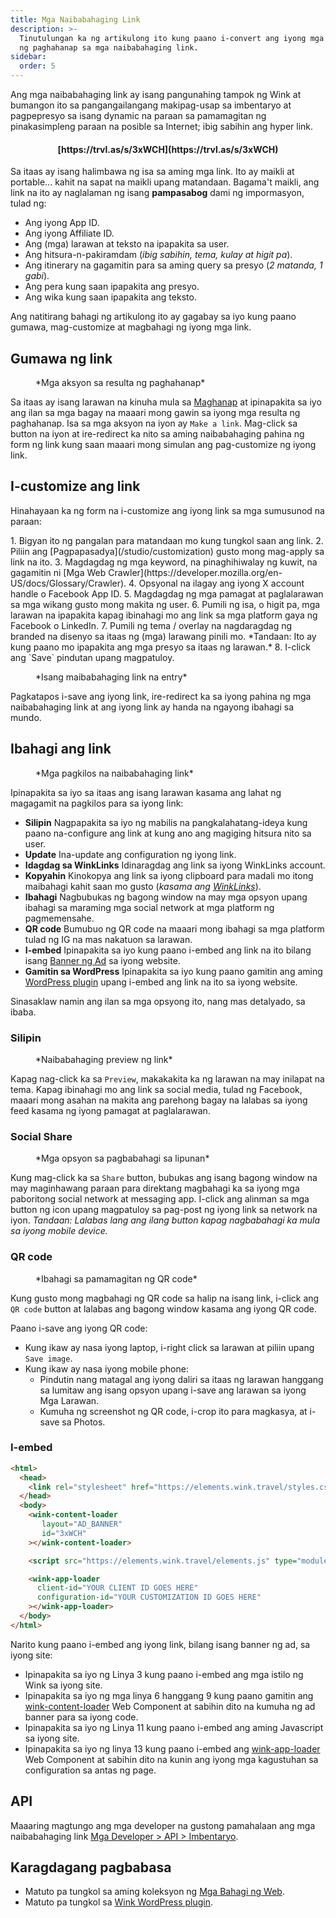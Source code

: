 ```yaml
---
title: Mga Naibabahaging Link
description: >-
  Tinutulungan ka ng artikulong ito kung paano i-convert ang iyong mga resulta
  ng paghahanap sa mga naibabahaging link.
sidebar:
  order: 5
---
```


Ang mga naibabahaging link ay isang pangunahing tampok ng Wink at bumangon ito sa pangangailangang makipag-usap sa imbentaryo at pagpepresyo sa isang dynamic na paraan sa pamamagitan ng pinakasimpleng paraan na posible sa Internet; ibig sabihin ang hyper link.

<h4 align="center">[https://trvl.as/s/3xWCH](https://trvl.as/s/3xWCH)</h4>


Sa itaas ay isang halimbawa ng isa sa aming mga link. Ito ay maikli at portable... kahit na sapat na maikli upang matandaan. Bagama't maikli, ang link na ito ay naglalaman ng isang **pampasabog** dami ng impormasyon, tulad ng:

* Ang iyong App ID.
* Ang iyong Affiliate ID.
* Ang (mga) larawan at teksto na ipapakita sa user.
* Ang hitsura-n-pakiramdam (*ibig sabihin, tema, kulay at higit pa*).
* Ang itinerary na gagamitin para sa aming query sa presyo (*2 matanda, 1 gabi*).
* Ang pera kung saan ipapakita ang presyo.
* Ang wika kung saan ipapakita ang teksto.

Ang natitirang bahagi ng artikulong ito ay gagabay sa iyo kung paano gumawa, mag-customize at magbahagi ng iyong mga link.

## Gumawa ng link

<figure>
  <CloudinaryImage width="350" height="238" resize="scale" quality="best" alt="Mga aksyon" src="academy/inventory-actions" errorImage="noimage_opaque_nyrtl0.png" />

  <figcaption>*Mga aksyon sa resulta ng paghahanap*</figcaption>
</figure>


Sa itaas ay isang larawan na kinuha mula sa [Maghanap](/studio/search) at ipinapakita sa iyo ang ilan sa mga bagay na maaari mong gawin sa iyong mga resulta ng paghahanap. Isa sa mga aksyon na iyon ay `Make a link`.
Mag-click sa button na iyon at ire-redirect ka nito sa aming naibabahaging pahina ng form ng link kung saan maaari mong simulan ang pag-customize ng iyong link.

## I-customize ang link

Hinahayaan ka ng form na i-customize ang iyong link sa mga sumusunod na paraan:

<Steps>
  1. Bigyan ito ng pangalan para matandaan mo kung tungkol saan ang link.
  2. Piliin ang [Pagpapasadya](/studio/customization) gusto mong mag-apply sa link na ito.
  3. Magdagdag ng mga keyword, na pinaghihiwalay ng kuwit, na gagamitin ni [Mga Web Crawler](https://developer.mozilla.org/en-US/docs/Glossary/Crawler).
  4. Opsyonal na ilagay ang iyong X account handle o Facebook App ID.
  5. Magdagdag ng mga pamagat at paglalarawan sa mga wikang gusto mong makita ng user.
  6. Pumili ng isa, o higit pa, mga larawan na ipapakita kapag ibinahagi mo ang link sa mga platform gaya ng Facebook o LinkedIn.
  7. Pumili ng tema / overlay na nagdaragdag ng branded na disenyo sa itaas ng (mga) larawang pinili mo. *Tandaan: Ito ay kung paano mo ipapakita ang mga presyo sa itaas ng larawan.*
  8. I-click ang `Save` pindutan upang magpatuloy.
</Steps>


<figure>
  <CloudinaryImage width="350" height="641" resize="scale" quality="best" alt="Naibabahaging link" src="academy/shareable-link" errorImage="noimage_opaque_nyrtl0.png" />

  <figcaption>*Isang maibabahaging link na entry*</figcaption>
</figure>


Pagkatapos i-save ang iyong link, ire-redirect ka sa iyong pahina ng mga naibabahaging link at ang iyong link ay handa na ngayong ibahagi sa mundo.

## Ibahagi ang link

<figure>
  <CloudinaryImage width="350" height="641" resize="scale" quality="best" alt="Mga aksyon" src="academy/shareable-link-actions" errorImage="noimage_opaque_nyrtl0.png" />

  <figcaption>*Mga pagkilos na naibabahaging link*</figcaption>
</figure>


Ipinapakita sa iyo sa itaas ang isang larawan kasama ang lahat ng magagamit na pagkilos para sa iyong link:

* **Silipin** Nagpapakita sa iyo ng mabilis na pangkalahatang-ideya kung paano na-configure ang link at kung ano ang magiging hitsura nito sa user.
* **Update** Ina-update ang configuration ng iyong link.
* **Idagdag sa WinkLinks** Idinaragdag ang link sa iyong WinkLinks account.
* **Kopyahin** Kinokopya ang link sa iyong clipboard para madali mo itong maibahagi kahit saan mo gusto (*kasama ang [WinkLinks](/link-manager/wink-links)*).
* **Ibahagi** Nagbubukas ng bagong window na may mga opsyon upang ibahagi sa maraming mga social network at mga platform ng pagmemensahe.
* **QR code** Bumubuo ng QR code na maaari mong ibahagi sa mga platform tulad ng IG na mas nakatuon sa larawan.
* **I-embed** Ipinapakita sa iyo kung paano i-embed ang link na ito bilang isang [Banner ng Ad](/developers/web-components/#content-loader) sa iyong website.
* **Gamitin sa WordPress** Ipinapakita sa iyo kung paano gamitin ang aming [WordPress plugin](/developers/wordpress) upang i-embed ang link na ito sa iyong website.

Sinasaklaw namin ang ilan sa mga opsyong ito, nang mas detalyado, sa ibaba.

### Silipin

<figure>
  <CloudinaryImage width="700" height="373" resize="scale" quality="best" alt="Silipin" src="academy/shareable-link-preview" errorImage="noimage_opaque_nyrtl0.png" />

  <figcaption>*Naibabahaging preview ng link*</figcaption>
</figure>


Kapag nag-click ka sa `Preview`, makakakita ka ng larawan na may inilapat na tema. Kapag ibinahagi mo ang link sa social media, tulad ng Facebook, maaari mong asahan na makita ang parehong bagay na lalabas sa iyong feed kasama ng iyong pamagat at paglalarawan.

### Social Share

<figure>
  <CloudinaryImage width="350" height="231" resize="scale" quality="best" alt="Social share" src="academy/shareable-link-share" errorImage="noimage_opaque_nyrtl0.png" />

  <figcaption>*Mga opsyon sa pagbabahagi sa lipunan*</figcaption>
</figure>


Kung mag-click ka sa `Share` button, bubukas ang isang bagong window na may maginhawang paraan para direktang magbahagi ka sa iyong mga paboritong social network at messaging app.
I-click ang alinman sa mga button ng icon upang magpatuloy sa pag-post ng iyong link sa network na iyon. *Tandaan: Lalabas lang ang ilang button kapag nagbabahagi ka mula sa iyong mobile device.*

### QR code

<figure>
  <CloudinaryImage width="350" height="440" resize="scale" quality="best" alt="Social share" src="academy/shareable-link-qr-code" errorImage="noimage_opaque_nyrtl0.png" />

  <figcaption>*Ibahagi sa pamamagitan ng QR code*</figcaption>
</figure>


Kung gusto mong magbahagi ng QR code sa halip na isang link, i-click ang `QR code` button at lalabas ang bagong window kasama ang iyong QR code.

Paano i-save ang iyong QR code:

* Kung ikaw ay nasa iyong laptop, i-right click sa larawan at piliin upang `Save image`.
* Kung ikaw ay nasa iyong mobile phone:
  * Pindutin nang matagal ang iyong daliri sa itaas ng larawan hanggang sa lumitaw ang isang opsyon upang i-save ang larawan sa iyong Mga Larawan.
  * Kumuha ng screenshot ng QR code, i-crop ito para magkasya, at i-save sa Photos.

### I-embed

```html {3, 6-9, 11, 13-16}
<html>
  <head>
    <link rel="stylesheet" href="https://elements.wink.travel/styles.css"></link>
  </head>
  <body>
    <wink-content-loader
       layout="AD_BANNER"
       id="3xWCH"
    ></wink-content-loader>

    <script src="https://elements.wink.travel/elements.js" type="module" defer></script>

    <wink-app-loader
      client-id="YOUR CLIENT ID GOES HERE"
      configuration-id="YOUR CUSTOMIZATION ID GOES HERE"
    ></wink-app-loader>
  </body>
</html>
```

Narito kung paano i-embed ang iyong link, bilang isang banner ng ad, sa iyong site:

* Ipinapakita sa iyo ng Linya 3 kung paano i-embed ang mga istilo ng Wink sa iyong site.
* Ipinapakita sa iyo ng mga linya 6 hanggang 9 kung paano gamitin ang [wink-content-loader](/developers/web-components/#content-loader) Web Component at sabihin dito na kumuha ng ad banner para sa iyong code.
* Ipinapakita sa iyo ng Linya 11 kung paano i-embed ang aming Javascript sa iyong site.
* Ipinapakita sa iyo ng linya 13 kung paano i-embed ang [wink-app-loader](/developers/web-components/#application-loader) Web Component at sabihin dito na kunin ang iyong mga kagustuhan sa configuration sa antas ng page.

## API

Maaaring magtungo ang mga developer na gustong pamahalaan ang mga naibabahaging link [Mga Developer > API > Imbentaryo](/developers/apis/#inventory-api).

## Karagdagang pagbabasa

* Matuto pa tungkol sa aming koleksyon ng [Mga Bahagi ng Web](/developers/web-components).
* Matuto pa tungkol sa [Wink WordPress plugin](/developers/wordpress).

